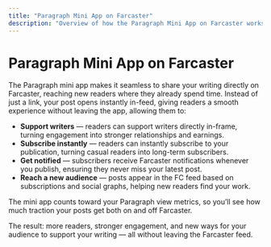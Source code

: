 ```yaml
---
title: "Paragraph Mini App on Farcaster"
description: "Overview of how the Paragraph Mini App on Farcaster works and the value it brings."
---
```


# **Paragraph Mini App on Farcaster**

The Paragraph mini app makes it seamless to share your writing directly on Farcaster, reaching new readers where they already spend time. Instead of just a link, your post opens instantly in-feed, giving readers a smooth experience without leaving the app, allowing them to:

- **Support writers** — readers can support writers directly in-frame, turning engagement into stronger relationships and earnings.
- **Subscribe instantly** — readers can instantly subscribe to your publication, turning casual readers into long-term subscribers.
- **Get notified** — subscribers receive Farcaster notifications whenever you publish, ensuring they never miss your latest post.
- **Reach a new audience** — posts appear in the FC feed based on subscriptions and social graphs, helping new readers find your work.

The mini app counts toward your Paragraph view metrics, so you’ll see how much traction your posts get both on and off Farcaster.

The result: more readers, stronger engagement, and new ways for your audience to support your writing — all without leaving the Farcaster feed.